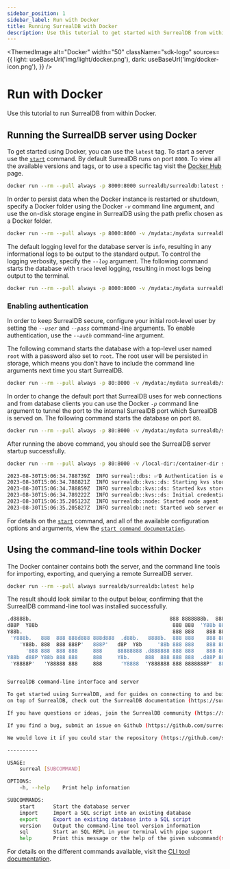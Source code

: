 ```yaml
---
sidebar_position: 1
sidebar_label: Run with Docker
title: Running SurrealDB with Docker
description: Use this tutorial to get started with SurrealDB from within Docker.
---
```



<ThemedImage
  alt="Docker"
  width="50"
  className="sdk-logo"
  sources={{
    light: useBaseUrl('img/light/docker.png'),
    dark: useBaseUrl('img/docker-icon.png'),
  }}
/>

# Run with Docker

Use this tutorial to run SurrealDB from within Docker.

## Running the SurrealDB server using Docker

To get started using Docker, you can use the `latest` tag. To start a server use the [`start`](/docs/surrealdb/cli/start) command. By default SurrealDB runs on port `8000`. To view all the available versions and tags, or to use a specific tag visit the [Docker Hub](https://hub.docker.com/r/surrealdb/surrealdb) page.

```bash
docker run --rm --pull always -p 8000:8000 surrealdb/surrealdb:latest start
```

In order to persist data when the Docker instance is restarted or shutdown, specify a Docker folder using the Docker *`-v`* command line argument, and use the on-disk storage engine in SurrealDB using the path prefix chosen as a Docker folder.

```bash
docker run --rm --pull always -p 8000:8000 -v /mydata:/mydata surrealdb/surrealdb:latest start file:/mydata/mydatabase.db
```

The default logging level for the database server is `info`, resulting in any informational logs to be output to the standard output. To control the logging verbosity, specify the *`--log`* argument. The following command starts the database with `trace` level logging, resulting in most logs being output to the terminal.

```bash
docker run --rm --pull always -p 8000:8000 -v /mydata:/mydata surrealdb/surrealdb:latest start --log trace file:/mydata/mydatabase.db
```

### Enabling authentication

In order to keep SurrealDB secure, configure your initial root-level user by setting the *`--user`* and *`--pass`* command-line arguments. To enable authentication, use the *`--auth`* command-line argument.

The following command starts the database with a top-level user named `root` with a password also set to `root`. The root user will be persisted in storage, which means you don't have to include the command line arguments next time you start SurrealDB. 

```bash
docker run --rm --pull always -p 80:8000 -v /mydata:/mydata surrealdb/surrealdb:latest start --log trace --auth --user root --pass root file:mydatabase.db
```

In order to change the default port that SurrealDB uses for web connections and from database clients you can use the Docker *`-p`* command line argument to tunnel the port to the internal SurrealDB port which SurrealDB is served on. The following command starts the database on port `80`.

```bash
docker run --rm --pull always -p 80:8000 -v /mydata:/mydata surrealdb/surrealdb:latest start --log trace --user root --pass root file:/mydata/mydatabase.db
```

After running the above command, you should see the SurrealDB server startup successfully.

```bash
docker run --rm --pull always -p 80:8000 -v /local-dir:/container-dir surrealdb/surrealdb:latest start --auth --user root --pass root file:/container-dir/mydatabase.db

2023-08-30T15:06:34.788739Z  INFO surreal::dbs: ✅🔒 Authentication is enabled 🔒✅
2023-08-30T15:06:34.788821Z  INFO surrealdb::kvs::ds: Starting kvs store in file:/container-dir/mydatabase.db
2023-08-30T15:06:34.788859Z  INFO surrealdb::kvs::ds: Started kvs store in file:/container-dir/mydatabase.db
2023-08-30T15:06:34.789222Z  INFO surrealdb::kvs::ds: Initial credentials were provided and no existing root-level users were found: create the initial user 'root'.
2023-08-30T15:06:35.205123Z  INFO surrealdb::node: Started node agent
2023-08-30T15:06:35.205827Z  INFO surrealdb::net: Started web server on 0.0.0.0:8080
```

For details on the [`start`](/docs/surrealdb/cli/start) command, and all of the available configuration options and arguments, view the [`start command documentation`](/docs/surrealdb/cli/start).

## Using the command-line tools within Docker
The Docker container contains both the server, and the command line tools for importing, exporting, and querying a remote SurrealDB server.

```bash
docker run --rm --pull always surrealdb/surrealdb:latest help
```

The result should look similar to the output below, confirming that the SurrealDB command-line tool was installed successfully.

```bash
.d8888b.                                             888 8888888b.  888888b.
d88P  Y88b                                            888 888  'Y88b 888  '88b
Y88b.                                                 888 888    888 888  .88P
 'Y888b.   888  888 888d888 888d888  .d88b.   8888b.  888 888    888 8888888K.
	'Y88b. 888  888 888P'   888P'   d8P  Y8b     '88b 888 888    888 888  'Y88b
	  '888 888  888 888     888     88888888 .d888888 888 888    888 888    888
Y88b  d88P Y88b 888 888     888     Y8b.     888  888 888 888  .d88P 888   d88P
 'Y8888P'   'Y88888 888     888      'Y8888  'Y888888 888 8888888P'  8888888P'


SurrealDB command-line interface and server

To get started using SurrealDB, and for guides on connecting to and building applications
on top of SurrealDB, check out the SurrealDB documentation (https://surrealdb.com/docs).

If you have questions or ideas, join the SurrealDB community (https://surrealdb.com/community).

If you find a bug, submit an issue on Github (https://github.com/surrealdb/surrealdb/issues).

We would love it if you could star the repository (https://github.com/surrealdb/surrealdb).

----------

USAGE:
	surreal [SUBCOMMAND]

OPTIONS:
	-h, --help    Print help information

SUBCOMMANDS:
	start      Start the database server
	import     Import a SQL script into an existing database
	export     Export an existing database into a SQL script
	version    Output the command-line tool version information
	sql        Start an SQL REPL in your terminal with pipe support
	help       Print this message or the help of the given subcommand(s)

```

For details on the different commands available, visit the [CLI tool documentation](/docs/surrealdb/cli).